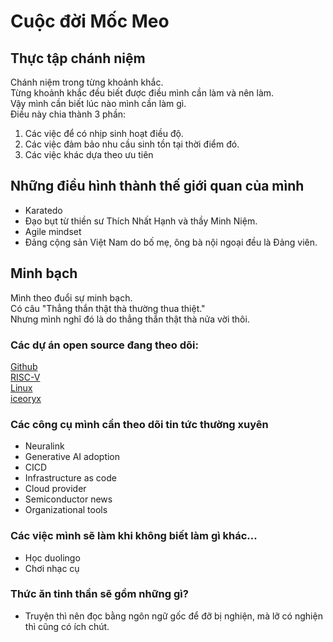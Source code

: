 # Cuộc đời Mốc Meo

## Thực tập chánh niệm

Chánh niệm trong từng khoảnh khắc.  
Từng khoảnh khắc đều biết được điều mình cần làm và nên làm.  
Vậy mình cần biết lúc nào mình cần làm gì.  
Điều này chia thành 3 phần:

1. Các việc để có nhịp sinh hoạt điều độ.
2. Các việc đảm bảo nhu cầu sinh tồn tại thời điểm đó.
3. Các việc khác dựa theo ưu tiên

## Những điều hình thành thế giới quan của mình

- Karatedo
- Đạo bụt từ thiền sư Thích Nhất Hạnh và thầy Minh Niệm.
- Agile mindset
- Đảng cộng sản Việt Nam do bố mẹ, ông bà nội ngoại đều là Đảng viên.

## Minh bạch

Mình theo đuổi sự minh bạch.  
Có câu "Thẳng thắn thật thà thường thua thiệt."  
Nhưng mình nghĩ đó là do thẳng thắn thật thà nửa vời thôi.

### Các dự án open source đang theo dõi:

[Github](https://github.com/github)  
[RISC-V](https://github.com/riscv)  
[Linux](https://github.com/torvalds/linux)  
[iceoryx](https://github.com/eclipse-iceoryx/iceoryx)

### Các công cụ mình cần theo dõi tin tức thường xuyên

- Neuralink
- Generative AI adoption
- CICD
- Infrastructure as code
- Cloud provider
- Semiconductor news
- Organizational tools

### Các việc mình sẽ làm khi không biết làm gì khác...

- Học duolingo
- Chơi nhạc cụ

### Thức ăn tinh thần sẽ gồm những gì?

- Truyện thì nên đọc bằng ngôn ngữ gốc để đỡ bị nghiện, mà lỡ có nghiện thì cũng có ích chút.
